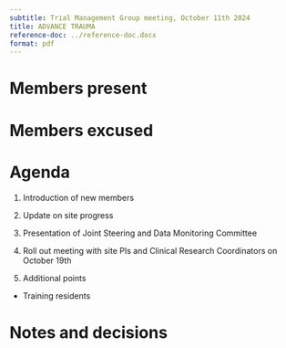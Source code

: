 ```yaml
---
subtitle: Trial Management Group meeting, October 11th 2024
title: ADVANCE TRAUMA
reference-doc: ../reference-doc.docx
format: pdf
---
```


# Members present

# Members excused

# Agenda

1. Introduction of new members

2. Update on site progress

3. Presentation of Joint Steering and Data Monitoring Committee

4. Roll out meeting with site PIs and Clinical Research Coordinators on October 19th 

5. Additional points

- Training residents

# Notes and decisions
